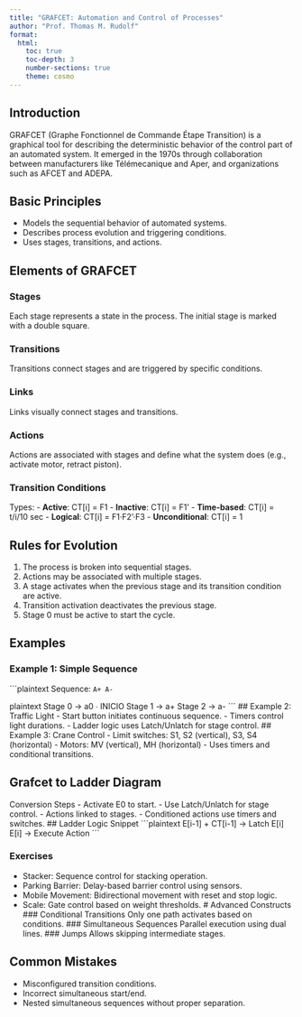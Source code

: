 ```yaml
---
title: "GRAFCET: Automation and Control of Processes"
author: "Prof. Thomas M. Rudolf"
format:
  html:
    toc: true
    toc-depth: 3
    number-sections: true
    theme: cosmo
---
```


## Introduction

GRAFCET (Graphe Fonctionnel de Commande Étape Transition) is a graphical tool for describing the deterministic behavior of the control part of an automated system. It emerged in the 1970s through collaboration between manufacturers like Télémecanique and Aper, and organizations such as AFCET and ADEPA.

## Basic Principles

-   Models the sequential behavior of automated systems.
-   Describes process evolution and triggering conditions.
-   Uses stages, transitions, and actions.

## Elements of GRAFCET

### Stages

Each stage represents a state in the process. The initial stage is marked with a double square.

### Transitions

Transitions connect stages and are triggered by specific conditions.

### Links

Links visually connect stages and transitions.

### Actions

Actions are associated with stages and define what the system does (e.g., activate motor, retract piston).

### Transition Conditions

Types: - **Active**: CT\[i\] = F1 - **Inactive**: CT\[i\] = F1' - **Time-based**: CT\[i\] = t/i/10 sec - **Logical**: CT\[i\] = F1·F2'·F3 - **Unconditional**: CT\[i\] = 1

## Rules for Evolution

1.  The process is broken into sequential stages.
2.  Actions may be associated with multiple stages.
3.  A stage activates when the previous stage and its transition condition are active.
4.  Transition activation deactivates the previous stage.
5.  Stage 0 must be active to start the cycle.

## Examples

### Example 1: Simple Sequence

´´´plaintext Sequence: `A+ A-`

plaintext Stage 0 → a0 ∙ INICIO Stage 1 → a+ Stage 2 → a- ´´´ \## Example 2: Traffic Light - Start button initiates continuous sequence. - Timers control light durations. - Ladder logic uses Latch/Unlatch for stage control. \## Example 3: Crane Control - Limit switches: S1, S2 (vertical), S3, S4 (horizontal) - Motors: MV (vertical), MH (horizontal) - Uses timers and conditional transitions.

## Grafcet to Ladder Diagram

Conversion Steps - Activate E0 to start. - Use Latch/Unlatch for stage control. - Actions linked to stages. - Conditioned actions use timers and switches. \## Ladder Logic Snippet ´´´plaintext E\[i-1\] + CT\[i-1\] → Latch E\[i\] E\[i\] → Execute Action ´´´

### Exercises

-   Stacker: Sequence control for stacking operation.
-   Parking Barrier: Delay-based barrier control using sensors.
-   Mobile Movement: Bidirectional movement with reset and stop logic.
-   Scale: Gate control based on weight thresholds. \# Advanced Constructs \### Conditional Transitions Only one path activates based on conditions. \### Simultaneous Sequences Parallel execution using dual lines. \### Jumps Allows skipping intermediate stages.

## Common Mistakes

-   Misconfigured transition conditions.
-   Incorrect simultaneous start/end.
-   Nested simultaneous sequences without proper separation.

